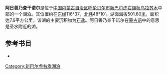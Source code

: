 '''阿日善乃查干诺尔'''是位于[[中国|中国]][[内蒙古自治区|内蒙古自治区]][[呼伦贝尔市|呼伦贝尔市]][[新巴尔虎右旗|新巴尔虎右旗]][[杭乌拉苏木|杭乌拉苏木]]中部的一个湖泊。其位置约在[[东经|东经]]116°37，[[北纬|北纬]]48°10′。湖面海拔501.60[[米_(單位)|米]]，面积达7.6平方公里。该湖的主要沉积物为[[石盐|石盐]]。阿日善乃查干诺尔在[[蒙古语|蒙古语]]中的意思是圣水附近的湖。
== 参考书目 ==
*{{cite book|author=牧寒 |title=《内蒙古湖泊》 |year=2003 |publisher=内蒙古人民出版社 |isbn=9787204039883  }}
{{模板:呼伦贝尔市湖泊}}
{{内蒙古小作品}}

[[Category:新巴尔虎右旗湖泊|Category:新巴尔虎右旗湖泊]]